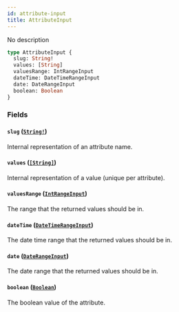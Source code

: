 ```yaml
---
id: attribute-input
title: AttributeInput
---
```


No description

```graphql
type AttributeInput {
  slug: String!
  values: [String]
  valuesRange: IntRangeInput
  dateTime: DateTimeRangeInput
  date: DateRangeInput
  boolean: Boolean
}
```

### Fields

#### `slug` ([`String!`](/docs/developer/api-reference/scalars/string))

Internal representation of an attribute name.

#### `values` ([`[String]`](/docs/developer/api-reference/scalars/string))

Internal representation of a value (unique per attribute).

#### `valuesRange` ([`IntRangeInput`](/docs/developer/api-reference/inputs/int-range-input))

The range that the returned values should be in.

#### `dateTime` ([`DateTimeRangeInput`](/docs/developer/api-reference/inputs/date-time-range-input))

The date time range that the returned values should be in.

#### `date` ([`DateRangeInput`](/docs/developer/api-reference/inputs/date-range-input))

The date range that the returned values should be in.

#### `boolean` ([`Boolean`](/docs/developer/api-reference/scalars/boolean))

The boolean value of the attribute.
